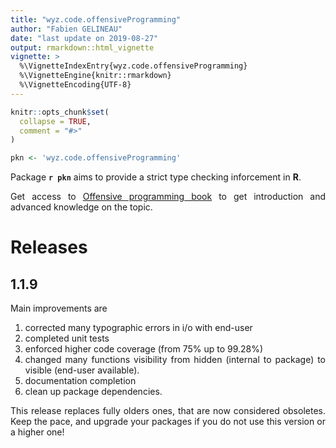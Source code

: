 ```yaml
---
title: "wyz.code.offensiveProgramming"
author: "Fabien GELINEAU"
date: "last update on 2019-08-27"
output: rmarkdown::html_vignette
vignette: >
  %\VignetteIndexEntry{wyz.code.offensiveProgramming}
  %\VignetteEngine{knitr::rmarkdown}
  %\VignetteEncoding{UTF-8}
---
```


<style>
body {
text-align: justify}
</style>

```r
knitr::opts_chunk$set(
  collapse = TRUE,
  comment = "#>"
)
```

```r
pkn <- 'wyz.code.offensiveProgramming'
```


Package **`r pkn`**  aims to provide a strict type checking inforcement in **R**.

Get access to [Offensive programming book](https://neonira.github.io/offensiveProgrammingBook/) to get introduction and advanced knowledge on the topic. 


# Releases 

## 1.1.9

Main improvements are 

1. corrected many typographic errors in i/o with end-user
2. completed unit tests
3. enforced higher code coverage (from 75% up to 99.28%)
4. changed many functions visibility from hidden (internal to package) to visible (end-user available).
5. documentation completion
6. clean up package dependencies. 


This release replaces fully olders ones, that are now considered obsoletes. Keep the pace, and 
upgrade your packages if you do not use this version or a higher one!



